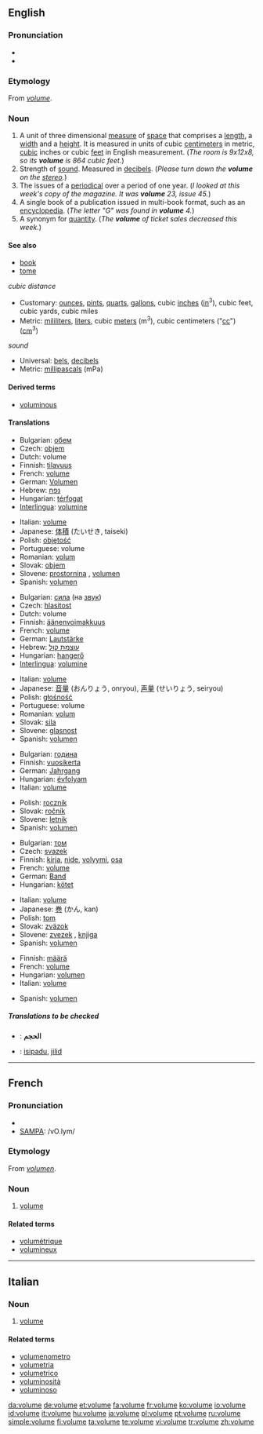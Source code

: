 {{wikipedia|dab=volume (disambiguation)|volume}}
==English==

===Pronunciation===
* {{IPA|/vɒljuːm/}}
*{{audio|en-us-volume.ogg|Audio (US)}}

===Etymology===
From {{OF.}} ''[[#French|volume]]''.

===Noun===
{{wikipedia}}
{{en-noun}}

# A unit of three dimensional [[measure]] of [[space]] that comprises a [[length]], a [[width]] and a [[height]].  It is measured in units of cubic [[centimeter]]s in metric, [[cubic]] inches or cubic [[feet]] in English measurement.  (''The room is 9x12x8, so its '''volume''' is 864 cubic feet.'')
# Strength of [[sound]].  Measured in [[decibel]]s.  (''Please turn down the '''volume''' on the [[stereo]].'')
# The issues of a [[periodical]] over a period of one year.  (''I looked at this week's copy of the magazine.  It was '''volume''' 23, issue 45.'')
# A single book of a publication issued in multi-book format, such as an [[encyclopedia]].  (''The letter "G" was found in '''volume''' 4.'')
# A synonym for [[quantity]]. (''The '''volume''' of ticket sales decreased this week.'')

====See also====
*[[book]]
*[[tome]]
; ''cubic distance''
*Customary: [[ounce]]s, [[pint]]s, [[quart]]s, [[gallon]]s, cubic [[inch]]es ([[in]]<sup>3</sup>), cubic feet, cubic yards, cubic miles
*Metric: [[mililiter]]s, [[liter]]s, cubic [[meter]]s (m<sup>3</sup>), cubic centimeters ("[[cc]]") ([[cm]]<sup>3</sup>)
; ''sound''
*Universal: [[bel]]s, [[decibel]]s
*Metric: [[millipascal]]s (mPa)

====Derived terms====
*[[voluminous]]

====Translations====
{{trans-top|A unit of three dimensional measure that consists of a length, a width and a height}}
*Bulgarian: [[обем]] {{m}}
*Czech: [[objem]] {{m}}
*Dutch: volume {{n}}
*Finnish: [[tilavuus]]
*French: [[volume#French|volume]] {{m}}
*German: [[Volumen]] {{n}}
*Hebrew: [[נפח]] {{m}}
*Hungarian: [[térfogat]]
*[[Interlingua]]: [[volumine]]
{{trans-mid}}
*Italian: [[volume#Italian|volume]] {{m}}
*Japanese: [[体積]] (たいせき, taiseki)
*Polish: [[objętość]] {{f}}
*Portuguese: volume {{m}}
*Romanian: [[volum]] {{n}}
*Slovak: [[objem#Slovak|objem]] {{m}}
*Slovene: [[prostornina]] {{f}}, [[volumen]] {{m}}
*Spanish: [[volumen]] {{m}}
{{trans-bottom}}

{{trans-top|Strength of sound}}
*Bulgarian: [[сила]] (на [[звук]]) {{f}}
*Czech: [[hlasitost]] {{f}}
*Dutch: volume {{n}}
*Finnish: [[äänenvoimakkuus]]
*French: [[volume#French|volume]] {{m}}
*German: [[Lautstärke]] {{f}}
*Hebrew: [[עוצמת קול]] {{f}}
*Hungarian: [[hangerő]]
*[[Interlingua]]: [[volumine]]
{{trans-mid}}
*Italian: [[volume#Italian|volume]] {{m}}
*Japanese: [[音量]] (おんりょう, onryou), [[声量]] (せいりょう, seiryou)
*Polish: [[głośność]] {{f}}
*Portuguese: volume {{m}}
*Romanian: [[volum]] {{n}}
*Slovak: [[sila#Slovak|sila]] {{f}}
*Slovene: [[glasnost]] {{f}}
*Spanish: [[volumen]] {{m}}
{{trans-bottom}}

{{trans-top|The issues of a periodical over a period of one year}}
*Bulgarian: [[година]] {{f}}
*Finnish: [[vuosikerta]]
*German: [[Jahrgang]] {{m}}
*Hungarian: [[évfolyam]]
*Italian: [[volume#Italian|volume]] {{m}}
{{trans-mid}}
*Polish: [[rocznik]] {{m}}
*Slovak: [[ročník#Slovak|ročník]] {{m}}
*Slovene: [[letnik]] {{m}}
*Spanish: [[volumen]] {{m}}
{{trans-bottom}}

{{trans-top|A single book of a publication issued in multi-book format, such as an encyclopedia}}
*Bulgarian: [[том]] {{m}}
*Czech: [[svazek]] {{m}}
*Finnish: [[kirja]], [[nide]], [[volyymi]], [[osa]]
*French: [[volume#French|volume]] {{m}}
*German: [[Band]] {{m}}
*Hungarian: [[kötet]]
{{trans-mid}}
*Italian: [[volume#Italian|volume]] {{m}}
*Japanese: [[巻]] (かん, kan)
*Polish: [[tom]] {{m}}
*Slovak: [[zväzok#Slovak|zväzok]] {{m}}
*Slovene: [[zvezek]] {{m}}, [[knjiga]] {{f}}
*Spanish: [[volumen]] {{m}}
{{trans-bottom}}

{{trans-top|A synonym for quantity}}
*Finnish: [[määrä]]
*French: [[volume#French|volume]] {{m}}
*Hungarian: [[volumen]]
*Italian: [[volume#Italian|volume]] {{m}}
{{trans-mid}}
*Spanish: [[volumen]] {{m}}
{{trans-bottom}}

=====Translations to be checked=====
{{checktrans}}
{{top}}
*{{ttbc|Arabic}}: '''الحجم'''
{{mid}}
*{{ttbc|Malay}}: [[isipadu]], [[jilid]]
{{bottom}}

----

==French==

===Pronunciation===
*{{IPA|/vɔ.lym/}}
*[[w:SAMPA|SAMPA]]: /vO.lym/

===Etymology===
From {{L.}} ''[[volumen]]''.

===Noun===
{{fr-noun|m}}

# [[#Noun|volume]]

====Related terms====
*[[volumétrique]]
*[[volumineux]]

----

==Italian==

===Noun===
{{it-noun|volum|m|e|i}}

# [[volume#English|volume]]

====Related terms====
*[[volumenometro]]
*[[volumetria]]
*[[volumetrico]]
*[[voluminosità]]
*[[voluminoso]]

[[da:volume]]
[[de:volume]]
[[et:volume]]
[[fa:volume]]
[[fr:volume]]
[[ko:volume]]
[[io:volume]]
[[id:volume]]
[[it:volume]]
[[hu:volume]]
[[ja:volume]]
[[pl:volume]]
[[pt:volume]]
[[ru:volume]]
[[simple:volume]]
[[fi:volume]]
[[ta:volume]]
[[te:volume]]
[[vi:volume]]
[[tr:volume]]
[[zh:volume]]